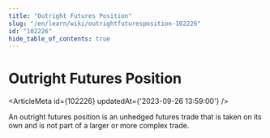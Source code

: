 ```yaml
---
title: "Outright Futures Position"
slug: "/en/learn/wiki/outrightfuturesposition-102226"
id: "102226"
hide_table_of_contents: true
---
```



# Outright Futures Position

<ArticleMeta id={102226} updatedAt={'2023-09-26 13:59:00'} />
<div className='border-solid border-b border-t-0 my-4 border-[var(--ifm-color-gray-300)]' />

An outright futures position is an unhedged futures trade that is taken on its own and is not part of a larger or more complex trade.
